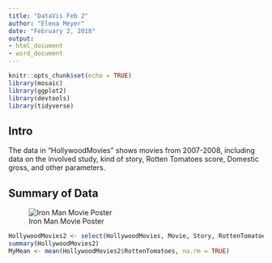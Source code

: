 ---
title: "DataVis Feb 2"
author: "Elena Meyer"
date: "February 2, 2018"
output:
- html_document
- word_document
---

```{r setup, include=FALSE}
knitr::opts_chunk$set(echo = TRUE)
library(mosaic)
library(ggplot2)
library(devtools)
library(tidyverse)
```

## Intro  

The data in "HollywoodMovies" shows movies from 2007-2008, including data on the involved study, kind of story, Rotten Tomatoes score, Domestic gross, and other parameters. 

## Summary of Data 

![Iron Man Movie Poster](file:///C:/Users/elena/Documents/Data and Data Visualization/Data and Data Visualization/ironman.jpeg)

```{r}
HollywoodMovies2 <- select(HollywoodMovies, Movie, Story, RottenTomatoes)
summary(HollywoodMovies2)
MyMean <- mean(HollywoodMovies2$RottenTomatoes, na.rm = TRUE)
```

